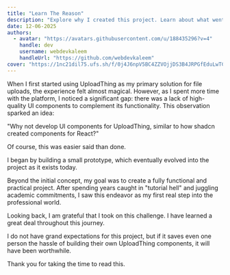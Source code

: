 ```yaml
---
title: "Learn The Reason"
description: "Explore why I created this project. Learn about what went on behind the scenes, my motivation and goals to achieve through this project."
date: 12-06-2025
authors:
  - avatar: "https://avatars.githubusercontent.com/u/188435296?v=4"
    handle: dev
    username: webdevkaleem
    handleUrl: "https://github.com/webdevkaleem"
cover: "https://1nc21dil75.ufs.sh/f/0j4J6npV5BC4ZZVOjjDS3B4JRPGfEduLwTC8vIxFzW0eica5"
---
```


When I first started using UploadThing as my primary solution for file uploads, the experience felt almost magical. However, as I spent more time with the platform, I noticed a significant gap: there was a lack of high-quality UI components to complement its functionality. This observation sparked an idea:

"Why not develop UI components for UploadThing, similar to how shadcn created components for React?"

Of course, this was easier said than done.

I began by building a small prototype, which eventually evolved into the project as it exists today.

Beyond the initial concept, my goal was to create a fully functional and practical project. After spending years caught in "tutorial hell" and juggling academic commitments, I saw this endeavor as my first real step into the professional world.

Looking back, I am grateful that I took on this challenge. I have learned a great deal throughout this journey.

I do not have grand expectations for this project, but if it saves even one person the hassle of building their own UploadThing components, it will have been worthwhile.

Thank you for taking the time to read this.

